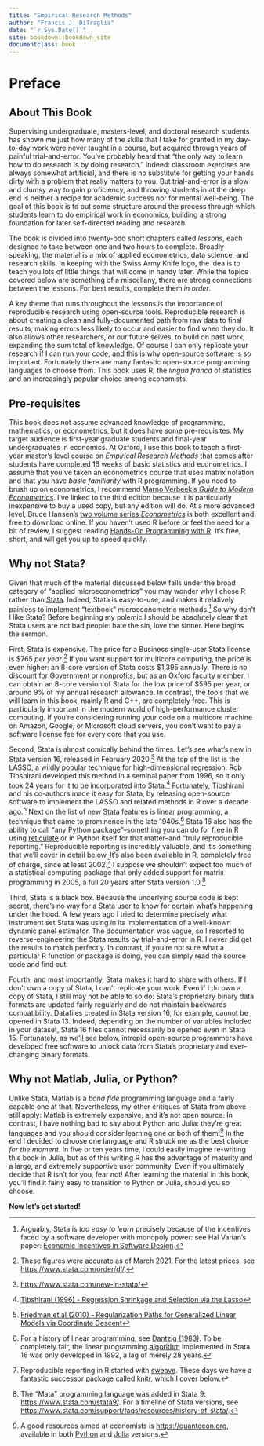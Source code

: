 ```yaml
---
title: "Empirical Research Methods"
author: "Francis J. DiTraglia"
date: "`r Sys.Date()`"
site: bookdown::bookdown_site
documentclass: book
---
```


# Preface {-}

## About This Book {-}

Supervising undergraduate, masters-level, and doctoral research students has shown me just how many of the skills that I take for granted in my day-to-day work were never taught in a course, but acquired through years of painful trial-and-error. You've probably heard that "the only way to learn how to do research is by doing research." Indeed: classroom exercises are always somewhat artificial, and there is no substitute for getting your hands dirty with a problem that really matters to you. But trial-and-error is a slow and clumsy way to gain proficiency, and throwing students in at the deep end is neither a recipe for academic success nor for mental well-being. The goal of this book is to put some structure around the process through which students learn to do empirical work in economics, building a strong foundation for later self-directed reading and research.

The book is divided into twenty-odd short chapters called *lessons*, each designed to take between one and two hours to complete. Broadly speaking, the material is a mix of applied econometrics, data science, and research skills. In keeping with the Swiss Army Knife logo, the idea is to teach you lots of little things that will come in handy later. While the topics covered below are something of a miscellany, there are strong connections between the lessons. For best results, complete them *in order*. 

A key theme that runs throughout the lessons is the importance of reproducible research using open-source tools. Reproducible research is about creating a clean and fully-documented path from raw data to final results, making errors less likely to occur and easier to find when they do. It also allows other researchers, or our future selves, to build on past work, expanding the sum total of knowledge. Of course I can only replicate your research if I can run your code, and this is why open-source software is so important. Fortunately there are many fantastic open-source programming languages to choose from. This book uses R, the *lingua franca* of statistics and an increasingly popular choice among economists. 


## Pre-requisites {-}

This book does not assume advanced knowledge of programming, mathematics, or econometrics, but it does have some pre-requisites. My target audience is first-year graduate students and final-year undergraduates in economics. At Oxford, I use this book to teach a first-year master's level course on *Empirical Research Methods* that comes after students have completed 16 weeks of basic statistics and econometrics. I assume that you've taken an econometrics course that uses matrix notation and that you have *basic familiarity* with R programming. If you need to brush up on econometrics, I recommend [Marno Verbeek's *Guide to Modern Econometrics*](https://www.google.co.uk/books/edition/A_Guide_to_Modern_Econometrics/uEFm6pAJZhoC?hl=en&gbpv=1&dq=marno+verbeek+guide+to+modern+econometrics&printsec=frontcover). I've linked to the third edition because it is particularly inexpensive to buy a used copy, but any edition will do. At a more advanced level, Bruce Hansen's [two volume series *Econometrics*](https://ssc.wisc.edu/~bhansen/econometrics/) is both excellent and free to download online. If you haven't used R before or feel the need for a bit of review, I suggest reading [Hands-On Programming with R](https://rstudio-education.github.io/hopr/). It's free, short, and will get you up to speed quickly. 


## Why not Stata? {-}

Given that much of the material discussed below falls under the broad category of "applied microeconometrics" you may wonder why I chose R rather than [Stata](https://stata.com). Indeed, Stata is easy-to-use, and makes it relatively painless to implement "textbook" microeconometric methods.^[Arguably, Stata is *too easy to learn* precisely because of the incentives faced by a software developer with monopoly power: see Hal Varian's paper: [Economic Incentives in Software Design](https://people.ischool.berkeley.edu/~hal/Papers/Software.pdf).] So why don't I like Stata? Before beginning my polemic I should be absolutely clear that Stata users are not bad people: hate the sin, love the sinner. Here begins the sermon.

First, Stata is expensive.
The price for a Business single-user Stata license is \$765 *per year*.^[These figures were accurate as of March 2021. For the latest prices, see <https://www.stata.com/order/dl/>.]
If you want support for multicore computing, the price is even higher: an 8-core version of Stata costs \$1,395 annually.
There is no discount for Government or nonprofits, but as an Oxford faculty member, I can obtain an 8-core version of Stata for the low price of \$595 per year, or around 9\% of my annual research allowance.
In contrast, the tools that we will learn in this book, mainly R and C++, are completely free.
This is particularly important in the modern world of high-performance cluster computing.
If you're considering running your code on a multicore machine on Amazon, Google, or Microsoft cloud servers, you don't want to pay a software license fee for every core that you use.

Second, Stata is almost comically behind the times.
Let's see what's new in Stata version 16, released in February 2020.^[<https://www.stata.com/new-in-stata/>]
At the top of the list is the LASSO, a wildly popular technique for high-dimensional regression. 
Rob Tibshirani developed this method in a seminal paper from 1996, so it only took 24 years for it to be incorporated into Stata.^[[Tibshirani (1996) - Regression Shrinkage and Selection via the Lasso](https://rss.onlinelibrary.wiley.com/doi/pdfdirect/10.1111/j.2517-6161.1996.tb02080.x)]
Fortunately, Tibshirani and his co-authors made it easy for Stata, by releasing open-source software to implement the LASSO and related methods in R over a decade ago.^[[Friedman et al (2010) - Regularization Paths for Generalized Linear Models via Coordinate Descent](https://www.jstatsoft.org/article/view/v033i01)]
Next on the list of new Stata features is linear programming, a technique that came to prominence in the late 1940s.^[For a history of linear programming, see [Dantzig (1983)](https://link.springer.com/content/pdf/10.1007/978-3-642-68874-4_4.pdf). To be completely fair, the linear programming [algorithm](https://www.stata.com/new-in-stata/linear-programming/)
implemented in Stata 16 was only developed in 1992, a lag of merely 28 years.] 
Stata 16 also has the ability to call "any Python package"--something you can do for free in R using [reticulate](https://github.com/rstudio/reticulate) or in Python itself for that matter--and "truly reproducible reporting." 
Reproducible reporting is incredibly valuable, and it's something that we'll cover in detail below. 
It's also been available in R, completely free of charge, since at least 2002.^[Reproducible reporting in R started with [sweave](https://cran.r-project.org/doc/Rnews/Rnews_2002-3.pdf). These days we have a fantastic successor package called [knitr](https://yihui.org/knitr/), which I cover below.] 
I suppose we shouldn't expect too much of a statistical computing package that only added support for matrix programming in 2005, a full 20 years after Stata version 1.0.^[The "Mata" programming language was added in Stata 9: <https://www.stata.com/stata9/>. For a timeline of Stata versions, see <https://www.stata.com/support/faqs/resources/history-of-stata/>.] 

Third, Stata is a black box.
Because the underlying source code is kept secret, there's no way for a Stata user to know for certain what's happening under the hood.
A few years ago I tried to determine precisely what instrument set Stata was using in its implementation of a well-known dynamic panel estimator.
The documentation was vague, so I resorted to reverse-engineering the Stata results by trial-and-error in R.
I never did get the results to match perfectly.
In contrast, if you're not sure what a particular R function or package is doing, you can simply read the source code and find out.

Fourth, and most importantly, Stata makes it hard to share with others.
If I don't own a copy of Stata, I can't replicate your work.
Even if I do own a copy of Stata, I still may not be able to so do: Stata's proprietary binary data formats are updated fairly regularly and do not maintain backwards compatibility.
Datafiles created in Stata version 16, for example, cannot be opened in Stata 13.
Indeed, depending on the number of variables included in your dataset, Stata 16 files cannot necessarily be opened even in Stata 15.
Fortunately, as we'll see below, intrepid open-source programmers have developed free software to unlock data from Stata's proprietary and ever-changing binary formats.

## Why not Matlab, Julia, or Python? {-}

Unlike Stata, Matlab is a *bona fide* programming language and a fairly capable one at that. Nevertheless, my other critiques of Stata from above still apply: Matlab is extremely expensive, and it's not open source. In contrast, I have nothing bad to say about Python and Julia: they're great languages and you should consider learning one or both of them!^[A good resources aimed at economists is <https://quantecon.org>, available in both [Python](https://python.quantecon.org/) and [Julia](https://julia.quantecon.org/) versions.] In the end I decided to choose one language and R struck me as the best choice *for the moment*. In five or ten years time, I could easily imagine re-writing this book in Julia, but as of this writing R has the advantage of maturity and a large, and extremely supportive user community. Even if you ultimately decide that R isn't for you, fear not! After learning the material in this book, you'll find it fairly easy to transition to Python or Julia, should you so choose.

**Now let's get started!**








